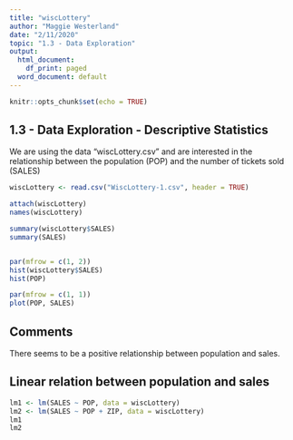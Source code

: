 ```yaml
---
title: "wiscLottery"
author: "Maggie Westerland"
date: "2/11/2020"
topic: "1.3 - Data Exploration"
output:
  html_document:
    df_print: paged
  word_document: default
---
```


```r
knitr::opts_chunk$set(echo = TRUE)
```

## 1.3 - Data Exploration - Descriptive Statistics
We are using the data "wiscLottery.csv" and are interested in the relationship between the population (POP) and the number of tickets sold (SALES)

```r
wiscLottery <- read.csv("WiscLottery-1.csv", header = TRUE)

attach(wiscLottery)
names(wiscLottery)

summary(wiscLottery$SALES)
summary(SALES)


par(mfrow = c(1, 2))
hist(wiscLottery$SALES)
hist(POP)

par(mfrow = c(1, 1))
plot(POP, SALES)
```

## Comments
There seems to be a positive relationship between population and sales.

## Linear relation between population and sales

``` r
lm1 <- lm(SALES ~ POP, data = wiscLottery)
lm2 <- lm(SALES ~ POP + ZIP, data = wiscLottery)
lm1
lm2

```
